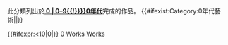 <includeonly>
此分類列出於'''[[{{{1}}}{{#ifeq:{{{2}}} | 0 | {{{2}}}0–{{{1}}}{{{2}}}9{{!}}{{{1}}}}}{{{2}}}0年代]]'''完成的作品。
{{BDDecadesInCentury|{{{1}}}|{{{3}}}|作品}}
[[Category:各年代作品|{{#ifexpr:{{{1}}}<10|0|}}{{{1}}}{{{2}}}]]
[[Category:{{{3}}}世紀作品| {{{2}}}0]]
{{#ifexist:Category:{{{1}}}{{{2}}}0年代藝術|[[Category:{{{1}}}{{{2}}}0年代藝術|Works]]|[[Category:{{{1}}}{{{2}}}0年代|Works]]}}
</includeonly><noinclude>
{{doc|content=
;用法：
'''{{tlx|Workdecade|'''''centuryyear|decadedigit|centuryname''}}當中
:'''''centuryyear'''''是世紀的兩位數字，如1800年至1899年間就是'''18'''、1900年至1999年間就是'''19'''、2000年至2099年就是'''20'''。
:'''''decadedigit'''''是年代的單位數字，如'''5'''代表一個世紀裡的第50年至59年。
:'''''centuryname'''''等同該世紀的名稱，如'''19'''是指1801年至1900年間，'''20'''是指1901年至2000年間、'''21'''則指2001年至2100年。
[[Category:各年作品模板|{{PAGENAME}}]]
}}
</noinclude>